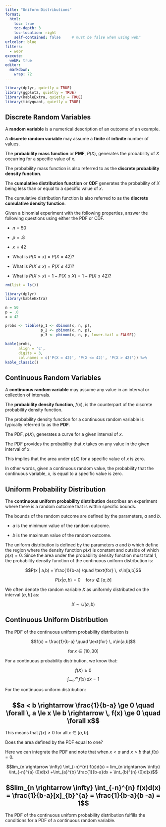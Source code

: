 ```yaml
---
title: "Uniform Distributions"
format:
  html:
    toc: true
    toc-depth: 3
    toc-location: right
    self-contained: false     # must be false when using webr
urlcolor: blue
filters:
  - webr
execute:
  webR: true
editor: 
  markdown: 
    wrap: 72
---
```


```r

library(dplyr, quietly = TRUE)
library(ggplot2, quietly = TRUE)
library(kableExtra, quietly = TRUE)
library(tidyquant, quietly = TRUE)

```

## Discrete Random Variables

A **random variable** is a numerical description of an outcome of an
example.

A **discrete random variable** may assume a **finite** of **infinite**
number of values.

The **probability mass function** or **PMF**, $P(X)$, generates the
probability of $X$ occurring for a specific value of $x$.

The probability mass function is also referred to as the **discrete
probability density function**.

The **cumulative distribution function** or **CDF** generates the
probability of $X$ being less than or equal to a specific value of $x$.

The cumulative distribution function is also referred to as the
**discrete cumulative density function**.

Given a binomial experiment with the following properties, answer the
following questions using either the PDF or CDF.

-   $n = 50$

-   $p = .8$

-   $x = 42$

-   What is $P(X = x) = P(X = 42)$?

-   What is $P(X \le x) = P(X \le 42)$?

-   What is $P(X > x) = 1 - P(X \le X) = 1 - P(X \le 42)$?

```r

rm(list = ls())

library(dplyr)
library(kableExtra)

n = 50
p = .8
x = 42

probs <- tibble(p_1 <- dbinom(x, n, p),
                p_2 <- pbinom(x, n, p),
                p_3 <- pbinom(x, n, p, lower.tail = FALSE))

kable(probs,
      align = 'c',
      digits = 3,
      col.names = c('P(X = 42)', 'P(X <= 42)', 'P(X > 42)')) %>%
kable_classic()

```

## Continuous Random Variables

A **continuous random variable** may assume any value in an interval or
collection of intervals.

The **probability density function**, $f(x)$, is the counterpart of the
discrete probability density function.

The probability density function for a continuous random variable is
typically referred to as the **PDF**.

The PDF, $p(X)$, generates a curve for a given interval of $x$.

The PDF provides the probability that $x$ takes on any value in the
given interval of $x$.

This implies that the area under $p(X)$ for a specific value of $x$ is
zero.

In other words, given a continuous random value, the probability that
the continuous variable, $x$, is equal to a specific value is zero.

## Uniform Probability Distribution

The **continuous uniform probability distribution** describes an
experiment where there is a random outcome that is within specific
bounds.

The bounds of the random outcome are defined by the parameters, $a$ and
$b$.

-   $a$ is the minimum value of the random outcome.

-   $b$ is the maximum value of the random outcome.

The uniform distribution is defined by the parameters $a$ and $b$ which
define the region where the density function $p(x)$ is constant and
outside of which $p(x) = 0$. Since the area under the probability
density function must total 1, the probability density function of the
continuous uniform distribution is:

$$P(x | a,b)  = \frac{1}{b-a} \quad \text{for} \, x\in[a,b]$$

$$P(x |a,b) = 0 \quad \text{for} \, x \not\in[a,b]$$

We often denote the random variable $X$ as uniformly distributed on the
interval $[a,b]$ as:

$$
X \sim U(a,b)
$$

## Continuous Uniform Distribution

The PDF of the continuous uniform probability distribution is

$$f(x)  = \frac{1}{b-a} \quad \text{for} \, x\in[a,b]$$

$$\text{for} \, x \in[10,30]$$

For a continuous probability distribution, we know that:

$$f(X) \ge 0$$ $$\int_{-\infty}^{\infty} \, f(x) \, dx = 1$$

For the continuous uniform distribution:

$$a < b \rightarrow \frac{1}{b-a} \ge 0 \quad \forall \, a \le x \le b \rightarrow \, f(x) \ge 0 \quad \forall x$$
-

This means that $f(x) \ge 0$ for all $x \in [a,b]$.

Does the area defined by the PDF equal to one?

Here we can integrate the PDF and note that when $x < a$ and $x > b$
that $f(x) = 0$.

$$lim_{n \rightarrow \infty} \int_{-n}^{n} f(x)d(x) = lim_{n \rightarrow \infty} \int_{-n}^{a} (0)d(x) +\int_{a}^{b} \frac{1}{b-a}dx + \int_{b}^{n} (0)d(x)$$

$$lim_{n \rightarrow \infty} \int_{-n}^{n} f(x)d(x) = \frac{1}{b-a}[x]_{b}^{a} = \frac{1}{b-a}(b -a) = 1$$
-

The PDF of the continuous uniform probability distribution fulfills the
conditions for a PDF of a continuous random variable.
